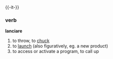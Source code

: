 {{-it-}}
===verb===
'''lanciare'''
#to throw, to [[chuck]]
#to [[launch]] (also figuratively, eg. a new product)
#to access or activate a program, to call up